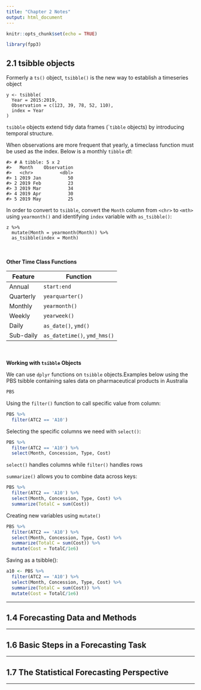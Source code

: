 ```yaml
---
title: "Chapter 2 Notes"
output: html_document
---
```


```r
knitr::opts_chunk$set(echo = TRUE)

library(fpp3)
```
## 2.1 tsibble objects
Formerly a ```ts()``` object, ```tsibble()``` is the new way to establish a 
timeseries object 

```
y <- tsibble(
  Year = 2015:2019,
  Observation = c(123, 39, 78, 52, 110),
  index = Year
)
```
```tsibble``` objects extend tidy data frames (```tibble`` objects) by introducing
temporal structure.

When observations are more frequent that yearly, a timeclass function must be
used as the index. Below is a monthly `tibble` df:
```z
#> # A tibble: 5 x 2
#>   Month    Observation
#>   <chr>          <dbl>
#> 1 2019 Jan          50
#> 2 2019 Feb          23
#> 3 2019 Mar          34
#> 4 2019 Apr          30
#> 5 2019 May          25
```

In order to convert to `tsibble`, convert the `Month` column from `<chr>` to `<mth>`
using `yearmonth()` and identifying `index` variable with `as_tsibble()`:
```
z %>%
  mutate(Month = yearmonth(Month)) %>%
  as_tsibble(index = Month)
```


<br></br>
**Other Time Class Functions**

Feature|Function
-------|---------
|Annual  | `start:end`|
|Quarterly    | `yearquarter()`|
|Monthly      | `yearmonth()`|
|Weekly       | `yearweek()`|
|Daily        | `as_date()`, `ymd()`|
|Sub-daily    | `as_datetime()`, `ymd_hms()`|


<br></br>
**Working with `tsibble` Objects**

We can use `dplyr` functions on `tsibble` objects.Examples below using the PBS
tsibble containing sales data on pharmaceutical products in Australia
```r
PBS
```
Using the `filter()` function to call specific value from column:
```r
PBS %>%
  filter(ATC2 == 'A10')
```
Selecting the specific columns we need with `select()`:
```r
PBS %>%
  filter(ATC2 == 'A10') %>%
  select(Month, Concession, Type, Cost)

```
`select()` handles columns while `filter()` handles rows

`summarize()` allows you to combine data across keys:
```r
PBS %>%
  filter(ATC2 == 'A10') %>%
  select(Month, Concession, Type, Cost) %>%
  summarize(TotalC = sum(Cost))
```
Creating new variables using `mutate()`
```r
PBS %>%
  filter(ATC2 == 'A10') %>%
  select(Month, Concession, Type, Cost) %>%
  summarize(TotalC = sum(Cost)) %>%
  mutate(Cost = TotalC/1e6)
```
Saving as a tsibble():
```r
a10 <- PBS %>%
  filter(ATC2 == 'A10') %>%
  select(Month, Concession, Type, Cost) %>%
  summarize(TotalC = sum(Cost)) %>%
  mutate(Cost = TotalC/1e6)
```


***


## 1.4 Forecasting Data and Methods

  
***


## 1.6 Basic Steps in a Forecasting Task



***


## 1.7 The Statistical Forecasting Perspective



***

```r

```

